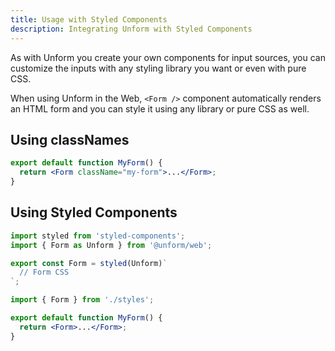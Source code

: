```yaml
---
title: Usage with Styled Components
description: Integrating Unform with Styled Components
---
```


As with Unform you create your own components for input sources, you can customize the inputs with any styling library you want or even with pure CSS.

When using Unform in the Web, `<Form />` component automatically renders an HTML form and you can style it using any library or pure CSS as well.

## Using classNames

```jsx lineNumbers=true
export default function MyForm() {
  return <Form className="my-form">...</Form>;
}
```

## Using Styled Components

```jsx title=styles.js lineNumbers=true
import styled from 'styled-components';
import { Form as Unform } from '@unform/web';

export const Form = styled(Unform)`
  // Form CSS
`;
```

```jsx title=MyForm.js lineNumbers=true
import { Form } from './styles';

export default function MyForm() {
  return <Form>...</Form>;
}
```
